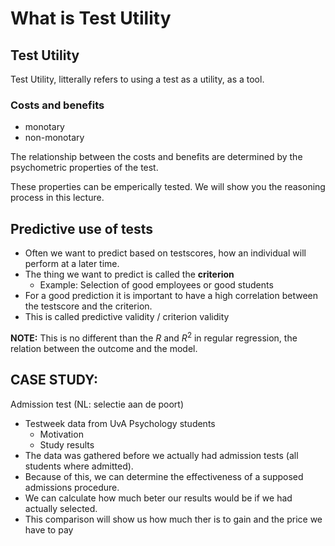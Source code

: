 # What is Test Utility

## Test Utility

Test Utility, litterally refers to using a test as a utility, as a tool.

### Costs and benefits

* monotary
* non-monotary

The relationship between the costs and benefits are determined by the psychometric properties of the test.

These properties can be emperically tested. We will show you the reasoning process in this lecture.

## Predictive use of tests

* Often we want to predict based on testscores, how an individual will perform at a later time.
* The thing we want to predict is called the **criterion**
    * Example: Selection of good employees or good students
* For a good prediction it is important to have a high correlation between the testscore and the criterion.
* This is called predictive validity / criterion validity

**NOTE:** This is no different than the $R$ and $R^2$ in regular regression, the relation between the outcome and the model.

## CASE STUDY:

Admission test (NL: selectie aan de poort)

* Testweek data from UvA Psychology students
    * Motivation
    * Study results
* The data was gathered before we actually had admission tests (all students where admitted).
* Because of this, we can determine the effectiveness of a supposed admissions procedure.
* We can calculate how much beter our results would be if we had actually selected.
* This comparison will show us how much ther is to gain and the price we have to pay
